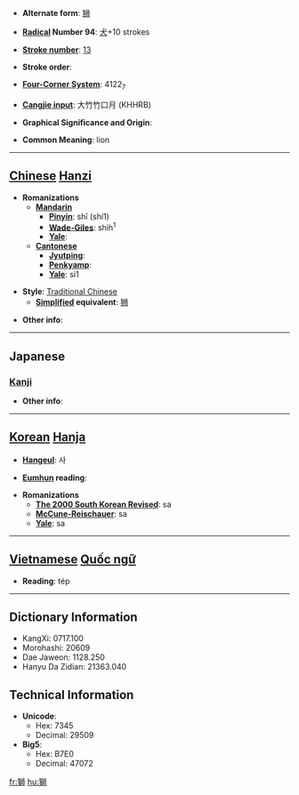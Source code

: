 * '''Alternate form''': [[狮]]

* '''[[Wiktionary:Chinese radical index| Radical]] Number 94''': [[Wiktionary:Chinese radical index 犬|犬]]+10 strokes

* '''[[Wiktionary:Chinese total strokes index|Stroke number]]''': [[Wiktionary:Chinese total strokes index 13|13]]

* '''Stroke order''': 

* '''[[Wiktionary:Chinese four corner index|Four-Corner System]]''': 4122<sub>7</sub>

* '''[[Wiktionary:Chinese Cangjie index|Cangjie input]]''': 大竹竹口月 (KHHRB)

* '''Graphical Significance and Origin''': 

* '''Common Meaning''': lion

----

== [[Chinese]] [[Hanzi]] ==

* '''Romanizations'''
** '''[[Mandarin]]'''
*** '''[[Pinyin]]''': shī (shi1)
*** '''[[Wade-Giles]]''': shih<sup>1</sup>
*** '''[[Yale]]''': 
** '''[[Cantonese]]'''
*** '''[[Jyutping]]''':
*** '''[[Penkyamp]]''': 
*** '''[[Yale]]''': si1

* '''Style''': [[Traditional Chinese]] 
** '''[[Simplified Chinese|Simplified]] equivalent''': [[狮]]

* '''Other info''': 

----

==Japanese==
===[[Kanji]]===
{{kanji|on readings=[[し]] (shi)
|kun readings=[[しし]] (shishi)
}}

* '''Other info''':  

----

== [[Korean]] [[Hanja]] ==

* '''[[Hangeul]]''': 사

* '''[[Eumhun]] reading''': 

* '''Romanizations'''
** '''[[The 2000 South Korean Revised Romanization|The 2000 South Korean Revised]]''': sa
** '''[[McCune-Reischauer]]''': sa
** '''[[Yale]]''': sa


----

== [[Vietnamese]] [[Quốc ngữ]] ==

* '''Reading''': tép

----

== Dictionary Information ==

* KangXi: 0717.100
* Morohashi: 20609
* Dae Jaweon: 1128.250
* Hanyu Da Zidian: 21363.040

== Technical Information ==

* '''Unicode''':
** Hex: 7345
** Decimal: 29509
* '''Big5''':
** Hex: B7E0
** Decimal: 47072

[[fr:獅]]
[[hu:獅]]